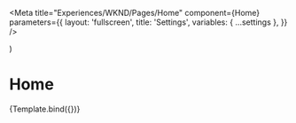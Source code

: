 
<Meta
  title="Experiences/WKND/Pages/Home"
  component={Home}
  parameters={{
    layout: 'fullscreen',
    title: 'Settings',
    variables: { ...settings },
  }}
/>

  <App pagePath={HOME_AEM_MODEL_PAGE_PATH}>
    <Home {...args} />
  </App>
)

# Home

<Canvas withSource="open">
  <Story name="Home">{Template.bind({})}</Story>
</Canvas>

